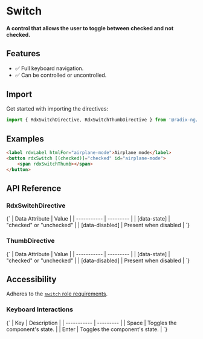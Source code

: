 

<Meta title="Primitives/Switch" />

# Switch

#### A control that allows the user to toggle between checked and not checked.

<Canvas sourceState="hidden" of={SwitchDirectiveStories.Default}></Canvas>

## Features

-   ✅ Full keyboard navigation.
-   ✅ Can be controlled or uncontrolled.

## Import

Get started with importing the directives:

```typescript
import { RdxSwitchDirective, RdxSwitchThumbDirective } from '@radix-ng/primitives/switch';
```

## Examples

```html
<label rdxLabel htmlFor="airplane-mode">Airplane mode</label>
<button rdxSwitch [(checked)]="checked" id="airplane-mode">
    <span rdxSwitchThumb></span>
</button>
```

## API Reference

### RdxSwitchDirective

<ArgTypes exclude={switchExclude} of={RdxSwitchDirective} />

<Markdown>
    {`
| Data Attribute | Value |
| ----------- | --------- |
| [data-state]       | "checked" or "unchecked"   |
| [data-disabled]    | Present when disabled      |
`}
</Markdown>

### ThumbDirective

<Markdown>
    {`
| Data Attribute | Value |
| ----------- | --------- |
| [data-state]       | "checked" or "unchecked"   |
| [data-disabled]    | Present when disabled      |
`}
</Markdown>

## Accessibility

Adheres to the [`switch` role requirements](https://www.w3.org/WAI/ARIA/apg/patterns/switch).

### Keyboard Interactions

<Markdown>
    {`
| Key | Description |
| ----------- | --------- |
| Space       | Toggles the component's state.        |
| Enter       | Toggles the component's state.    |
`}
</Markdown>
